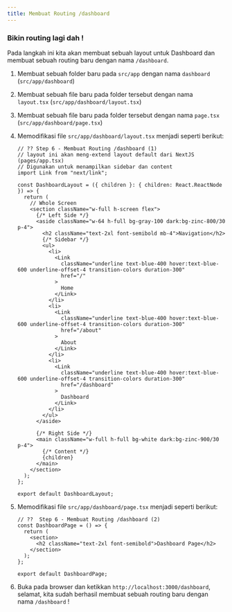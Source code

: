 ```yaml
---
title: Membuat Routing /dashboard
---
```


### Bikin routing lagi dah !

Pada langkah ini kita akan membuat sebuah layout untuk Dashboard dan membuat sebuah routing baru dengan nama `/dashboard`.

1. Membuat sebuah folder baru pada `src/app` dengan nama `dashboard` (`src/app/dashboard`)
1. Membuat sebuah file baru pada folder tersebut dengan nama `layout.tsx` (`src/app/dashboard/layout.tsx`)
1. Membuat sebuah file baru pada folder tersebut dengan nama `page.tsx` (`src/app/dashboard/page.tsx`)
1. Memodifikasi file `src/app/dashboard/layout.tsx` menjadi seperti berikut:

   ```tsx
   // ?? Step 6 - Membuat Routing /dashboard (1)
   // layout ini akan meng-extend layout default dari NextJS (pages/app.tsx)
   // Digunakan untuk menampilkan sidebar dan content
   import Link from "next/link";

   const DashboardLayout = ({ children }: { children: React.ReactNode }) => {
     return (
       // Whole Screen
       <section className="w-full h-screen flex">
         {/* Left Side */}
         <aside className="w-64 h-full bg-gray-100 dark:bg-zinc-800/30 p-4">
           <h2 className="text-2xl font-semibold mb-4">Navigation</h2>
           {/* Sidebar */}
           <ul>
             <li>
               <Link
                 className="underline text-blue-400 hover:text-blue-600 underline-offset-4 transition-colors duration-300"
                 href="/"
               >
                 Home
               </Link>
             </li>
             <li>
               <Link
                 className="underline text-blue-400 hover:text-blue-600 underline-offset-4 transition-colors duration-300"
                 href="/about"
               >
                 About
               </Link>
             </li>
             <li>
               <Link
                 className="underline text-blue-400 hover:text-blue-600 underline-offset-4 transition-colors duration-300"
                 href="/dashboard"
               >
                 Dashboard
               </Link>
             </li>
           </ul>
         </aside>

         {/* Right Side */}
         <main className="w-full h-full bg-white dark:bg-zinc-900/30 p-4">
           {/* Content */}
           {children}
         </main>
       </section>
     );
   };

   export default DashboardLayout;
   ```

1. Memodifikasi file `src/app/dashboard/page.tsx` menjadi seperti berikut:

   ```tsx
   // ??  Step 6 - Membuat Routing /dashboard (2)
   const DashboardPage = () => {
     return (
       <section>
         <h2 className="text-2xl font-semibold">Dashboard Page</h2>
       </section>
     );
   };

   export default DashboardPage;
   ```

1. Buka pada browser dan ketikkan `http://localhost:3000/dashboard`, selamat, kita sudah berhasil membuat sebuah routing baru dengan nama `/dashboard` !
